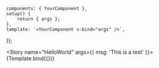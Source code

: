 <!-- YourComponent.stories.mdx -->



<!--👇 The title prop determines where your story goes in the story list -->
<Meta title="Hello World" component={YourComponent} />

<!--👇 We create a “template” of how args map to rendering -->
    components: { YourComponent },
    setup() {
        return { args };
    },
    template: `<YourComponent v-bind="args" />`,
});

<!-- 👇 The args you need here will depend on your component -->
<Story
    name="HelloWorld"
    args={{
        msg: 'This is a test'
    }}>
    {Template.bind({})}
</Story>